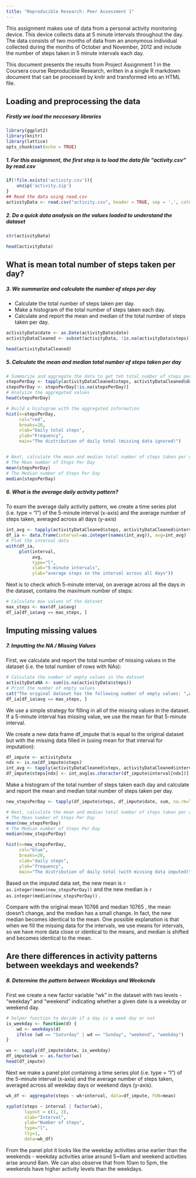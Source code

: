 ```yaml
---
title: "Reproducible Research: Peer Assessment 1"
---
```

This assignment makes use of data from a personal activity monitoring device. This device collects data at 5 minute intervals throughout the day. The data consists of two months of data from an anonymous individual collected during the months of October and November, 2012 and include the number of steps taken in 5 minute intervals each day.

This document presents the results from Project Assignment 1 in the Coursera course Reproducible Research, written in a single R markdown document that can be processed by knitr and transformed into an HTML file.

## Loading and preprocessing the data
##### Firstly we load the neccesary libraries
```r
library(ggplot2)
library(knitr)
library(lattice)
opts_chunk$set(echo = TRUE)
```
##### 1. For this assignment, the first step is to load the data file “activity.csv” by read.csv
```r
if(!file.exists('activity.csv')){
    unzip('activity.zip')
}
## Read the data using read.csv
activityData <- read.csv("activity.csv", header = TRUE, sep = ',', colClasses = c("numeric", "character","integer"), na.strings="NA")

```

##### 2. Do a quick data analysis on the values loaded to understand the dataset
```r
str(activityData)

head(activityData)
```
## What is mean total number of steps taken per day?
##### 3. We summarize and calculate the number of steps per day 

- Calculate the total number of steps taken per day.
- Make a histogram of the total number of steps taken each day.
- Calculate and report the mean and median of the total number of steps taken per day.
```r
activityData$date <- as.Date(activityData$date)
activityDataCleaned <- subset(activityData, !is.na(activityData$steps))

head(activityDataCleaned)
```
##### 5. Calculate the mean and median total number of steps taken per day
```r
# Summarize and aggregate the data to get teh total number of steps per day
stepsPerDay <- tapply(activityDataCleaned$steps, activityDataCleaned$date, sum, na.rm=TRUE, simplify=T)
stepsPerDay <- stepsPerDay[!is.na(stepsPerDay)]
# Analyize the aggregated values  
head(stepsPerDay)

# Build a histogram with the aggregated information 
hist(x=stepsPerDay,
     col="red",
     breaks=20,
     xlab="Daily total steps",
     ylab="Frequency",
     main="The distribution of daily total (missing data ignored)")


# Next, calculate the mean and median total number of steps taken per day
# The Mean number of Steps Per Day
mean(stepsPerDay)
# The Median number of Steps Per Day
median(stepsPerDay)
```

##### 6. What is the average daily activity pattern?

To exam the average daily activity pattern, we create a time series plot (i.e. type = “l”) of the 5-minute interval (x-axis) and the average number of steps taken, averaged across all days (y-axis)

```r
int_avg <- tapply(activityDataCleaned$steps, activityDataCleaned$interval, mean, na.rm=TRUE, simplify=T)
df_ia <- data.frame(interval=as.integer(names(int_avg)), avg=int_avg)
# Plot the interval data 
with(df_ia,
     plot(interval,
          avg,
          type="l",
          xlab="5-minute intervals",
          ylab="average steps in the interval across all days"))
```

Next is to check which 5-minute interval, on average across all the days in the dataset, contains the maximum number of steps:

```r
# Calculate max values of the dataset
max_steps <- max(df_ia$avg)
df_ia[df_ia$avg == max_steps, ]
```

## Imputing missing values
##### 7. Imputting the NA / Missing Values

First, we calculate and report the total number of missing values in the dataset (i.e. the total number of rows with NAs):

```r
# Calculate the number of empty values in the dataset 
activityDataNA <- sum(is.na(activityData$steps))
# Print the number of empty values 
cat("The original dataset has the following number of empty values: ",activityDataNA)
df_ia[df_ia$avg == max_steps, ]

```

We use a simple strategy for filling in all of the missing values in the dataset. If a 5-minute interval has missing value, we use the mean for that 5-minute interval.

We create a new data frame df_impute that is equal to the original dataset but with the missing data filled in (using mean for that interval for imputation):
```r

df_impute <- activityData
ndx <- is.na(df_impute$steps)
int_avg <- tapply(activityDataCleaned$steps, activityDataCleaned$interval, mean, na.rm=TRUE, simplify=T)
df_impute$steps[ndx] <- int_avg[as.character(df_impute$interval[ndx])]

```
Make a histogram of the total number of steps taken each day and calculate and report the mean and median total number of steps taken per day.
```r
new_stepsPerDay <- tapply(df_impute$steps, df_impute$date, sum, na.rm=TRUE, simplify=T)

# Next, calculate the mean and median total number of steps taken per day
# The Mean number of Steps Per Day
mean(new_stepsPerDay)
# The Median number of Steps Per Day
median(new_stepsPerDay)

hist(x=new_stepsPerDay,
     col="blue",
     breaks=20,
     xlab="daily steps",
     ylab="frequency",
     main="The distribution of daily total (with missing data imputed)")
```

Based on the imputed data set, the new mean is `r as.integer(mean(new_stepsPerDay)) ` and the new median is `r as.integer(median(new_stepsPerDay)) ` . 

Compare with the original mean 10766 and median 10765 , the mean doesn't change, and the median has a small change. In fact, the new median becomes identical to the mean. One possible explanation is that when we fill the missing data for the intervals, we use means for intervals, so we have more data close or identical to the means, and median is shifted and becomes identical to the mean.


## Are there differences in activity patterns between weekdays and weekends?
##### 8. Determine the pattern between Weekdays and Weekends

First we create a new factor variable “wk” in the dataset with two levels - “weekday” and “weekend” indicating whether a given date is a weekday or weekend day.
```r
# helper function to decide if a day is a week day or not
is_weekday <- function(d) {
    wd <- weekdays(d)
    ifelse (wd == "Saturday" | wd == "Sunday", "weekend", "weekday")
}

wx <- sapply(df_impute$date, is_weekday)
df_impute$wk <- as.factor(wx)
head(df_impute)
```

Next we make a panel plot containing a time series plot (i.e. type = “l”) of the 5-minute interval (x-axis) and the average number of steps taken, averaged across all weekday days or weekend days (y-axis).
```r
wk_df <- aggregate(steps ~ wk+interval, data=df_impute, FUN=mean)

xyplot(steps ~ interval | factor(wk),
       layout = c(1, 2),
       xlab="Interval",
       ylab="Number of steps",
       type="l",
       lty=1,
       data=wk_df)

```

From the panel plot it looks like the weekday activities arise earlier than the weekends - weekday activities arise around 5~6am and weekend activities arise around 8am. We can also observe that from 10am to 5pm, the weekends have higher activity levels than the weekdays.
